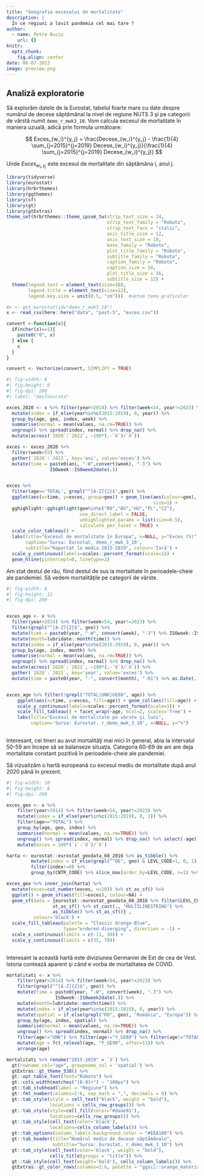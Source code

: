 ```yaml
---
title: "Geografia excesului de mortalitate"
description: |
  În ce regiuni a lovit pandemia cel mai tare ?
author:
  - name: Petre Buciu
    url: {}
knitr: 
  opts_chunk:
    fig.align: center
date: 06-07-2023
image: preview.png
---
```


## Analiză exploratorie

Să explorăm datele de la Eurostat, tabelul foarte mare cu date despre numărul de decese săptămânal la nivel de regiune NUTS 3 şi pe categorii de vârstă numit `demo_r_mwk3_10`. Vom calcula excesul de mortalitate în maniera uzuală, adică prin formula următoare:

$$
Exces_{w_i}^{y_j} = \frac{Decese_{w_i}^{y_j} - \frac{1}{4} \sum_{j=2015}^{j=2019} Decese_{w_i}^{y_j}}{\frac{1}{4} \sum_{j=2015}^{j=2019} Decese_{w_i}^{y_j}}
$$

Unde $Exces_{w_i, y_j}$ este excesul de mortalitate din săptămâna i, anul j.

```r

library(tidyverse)
library(eurostat)
library(hrbrthemes)
library(ggthemes)
library(sf)
library(gt)
library(gtExtras)
theme_set(hrbrthemes::theme_ipsum_tw(strip_text_size = 14, 
                                     strip_text_family = "Roboto",
                                     strip_text_face = "italic",
                                     axis_title_size = 12,
                                     axis_text_size = 10,
                                     base_family = "Roboto",
                                     plot_title_family = "Roboto",
                                     subtitle_family = "Roboto",
                                     caption_family = "Roboto", 
                                     caption_size = 10,
                                     plot_title_size = 16,
                                     subtitle_size = 12) +
  theme(legend.text = element_text(size=10), 
        legend.title = element_text(size=12),
        legend.key.size = unit(0.5, "cm")))  #setam tema graficelor 

#x <- get_eurostat(id="demo_r_mwk3_10") 
x <- read_csv(here::here("data", "post-5", "exces.csv"))

convert <-function(x){
  if(nchar(x)==1){
    paste0("0", x)
  } else {
    x
  }
}

convert <- Vectorize(convert, SIMPLIFY = TRUE)

```

```r
#| fig-width: 8
#| fig-height: 6
#| fig-dpi: 200
#| label: "desfasurata"

exces_2020 <- x %>% filter(year>2014) %>% filter(week<54, year!=2023) %>%
  mutate(index = if_else(year%in%c(2015:2019), 0, year)) %>% 
  group_by(age, geo, index, week) %>% 
  summarise(normal = mean(values, na.rm=TRUE)) %>% 
  ungroup() %>% spread(index, normal) %>% drop_na() %>%
  mutate(across(`2020`:`2022`, ~100*(.-`0`)/`0`))

exces <- exces_2020 %>% 
  filter(week<55) %>% 
  gather(`2020`:`2022`, key='ani', value='exces') %>% 
  mutate(time = paste0(ani, "-W",convert(week), "-3") %>% 
                ISOweek::ISOweek2date(.))


exces %>% 
  filter(age=='TOTAL', grepl("^[A-Z]{2}$",geo)) %>% 
  ggplot(aes(x=time, y=exces, group=geo)) + geom_line(aes(colour=geo),
                                                      size=1) +
  gghighlight::gghighlight(geo%in%c("RO","BG","HU","PL","CZ"),
                           use_direct_label = FALSE,
                           unhighlighted_params = list(size=0.5),
                           calculate_per_facet = TRUE) +
  scale_color_tableau() +
  labs(title="Excesul de mortalitate în Europa", x=NULL, y="Exces (%)",
       caption='Sursa: Eurostat, demo_r_mwk_3_10', 
       subtitle="Raportat la media 2015-2019", colour='Ţară') +
  scale_y_continuous(labels=scales::percent_format(scale=1)) +
  geom_hline(yintercept=0, linetype=2)
```

Am stat destul de rău, fiind destul de sus la mortalitate în perioadele-cheie ale pandemiei. Să vedem mortalităţile pe categorii de vârste.

```r
#| fig-width: 8
#| fig-height: 12
#| fig-dpi: 200


exces_age <- x %>% 
  filter(year>2014) %>% filter(week<54, year!=2023) %>%
  filter(grepl("^[A-Z]{2}$", geo)) %>% 
  mutate(time = paste0(year, "-W", convert(week), "-3") %>% ISOweek::ISOweek2date(.)) %>%
  mutate(month=lubridate::month(time)) %>%
  mutate(index = if_else(year%in%c(2015:2019), 0, year)) %>% 
  group_by(age, index, month) %>% 
  summarise(normal = mean(values, na.rm=TRUE)) %>% 
  ungroup() %>% spread(index, normal) %>% drop_na() %>%
  mutate(across(`2020`:`2022`, ~100*(.-`0`)/`0`)) %>%
  gather(`2020`:`2022`, key='year', value='exces') %>%
  mutate(time = paste0(year, "-", convert(month), "-01") %>% as.Date(.))


exces_age %>% filter(!grepl("TOTAL|UNK|GE80", age)) %>% 
    ggplot(aes(x=time, y=exces, fill=age)) + geom_col(aes(fill=age)) +
    scale_y_continuous(labels=scales::percent_format(scale=1)) +
    scale_fill_tableau() + facet_wrap(~age, ncol=2, scales='free') +
    labs(title="Excesul de mortalitate pe vârste şi luni", 
         caption='Sursa: Eurostat, r_demo_mwk_3_10', x=NULL, y="%")
  


```

Interesant, cei tineri au avut mortalităţi mai mici în general, abia la intervalul 50-59 ani începe să se balanseze situaţia. Categoria 60-69 de ani are deja mortalitate constant pozitivă în perioadele-cheie ale pandemiei.

Să vizualizăm o hartă europeană cu excesul mediu de mortalitate după anul 2020 până în prezent.

```r
#| fig-width: 10
#| fig-height: 8
#| fig-dpi: 200

exces_geo <- x %>% 
    filter(year>2014) %>% filter(week<54, year!=2023) %>%
    mutate(index = if_else(year%in%c(2015:2019), 0, 1)) %>% 
    filter(age=="TOTAL") %>%
    group_by(age, geo, index) %>% 
    summarise(normal = mean(values, na.rm=TRUE)) %>% 
    ungroup() %>% spread(index, normal) %>% drop_na() %>% select(-age) %>%
    mutate(exces = 100*(`1`-`0`)/`0`)

harta <- eurostat::eurostat_geodata_60_2016 %>% as_tibble() %>%
         mutate(index = if_else(grepl("^DE", geo) & LEVL_CODE>1, 0, 1)) %>% 
         filter(index!=0) %>%
         group_by(CNTR_CODE) %>% slice_max(order_by=LEVL_CODE, n=1) %>% ungroup() 

exces_geo %>% inner_join(harta) %>% 
  mutate(exces=cut_number(exces, n=10)) %>% st_as_sf() %>%
  ggplot() + geom_sf(aes(fill=exces), colour=NA) +
  geom_sf(data = {eurostat::eurostat_geodata_60_2016 %>% filter(LEVL_CODE==0) %>%
                 st_as_sf() %>% st_cast(., "MULTILINESTRING") %>% 
                 as_tibble() %>% st_as_sf()} , 
          colour='black') +
  scale_fill_tableau(palette = "Classic Orange-Blue", 
                     type="ordered-diverging", direction = -1) +
  scale_x_continuous(limits = c(-11, 30)) +
  scale_y_continuous(limits = c(35, 70))
  
```

Interesant la această hartă este diviziunea Germaniei de Est de cea de Vest. Istoria contează aparent şi când e vorba de mortalitatea de COVID.

```r
mortalitati <- x %>% 
    filter(year>2014) %>% filter(week<54, year!=2023) %>%
    filter(grepl("^[A-Z]{2}$", geo)) %>% 
    mutate(time = paste0(year, "-W", convert(week), "-3") %>% 
                  ISOweek::ISOweek2date(.)) %>%
    mutate(month=lubridate::month(time)) %>%
    mutate(index = if_else(year%in%c(2015:2019), 0, year)) %>% 
    mutate(spatial = if_else(grepl("RO", geo), "România", "Europa")) %>%
    group_by(age, index, spatial) %>% 
    summarise(normal = mean(values, na.rm=TRUE)) %>% 
    ungroup() %>% spread(index, normal) %>% drop_na() %>%
    filter(age!="UNK") %>% filter(age!="Y_GE80") %>% filter(age!="TOTAL") %>%
    mutate(age = fct_relevel(age, "Y_GE90", after=11)) %>%
    arrange(age)

mortalitati %>% rename("2015-2019" = `0`) %>% 
  gt(rowname_col="age", groupname_col = 'spatial') %>%
  gtExtras::gt_theme_538() %>%
  gt::opt_table_font(font="Roboto") %>%
  gt::cols_width(matches("[0-9]+") ~ "100px") %>%
  gt::tab_stubhead(label = "Regiune") %>%
  gt::fmt_number(columns=2:6, sep_mark = ",", decimals = 0) %>%
  gt::tab_style(style = cell_text("black", weight = "bold"), 
                locations = cells_row_groups()) %>%
  gt::tab_style(style=cell_fill(color="#daae91"), 
                locations=cells_row_groups()) %>%
  gt::tab_style(cell_text(color='black'), 
                locations=cells_column_labels()) %>%
  gt::tab_options(column_labels.background.color = "#EEA100") %>%
  gt::tab_header(title="Numărul mediu de decese săptămânale", 
                 subtitle="Sursa: Eurostat, r_demo_mwk_3_10") %>%
  gt::tab_style(cell_text(color='black', weight = "bold"), 
                cells_title(groups = "title")) %>%
  gt::tab_style(cell_text(weight='bold'), cells_column_labels()) %>%
  gtExtras::gt_color_rows(columns=2:6, palette = "ggsci::orange_material")
```
